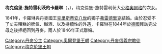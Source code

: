 {{Multiple issues|
{{Expand language|1=en|time=2020-10-17T12:20:01+00:00}}
{{Unreferenced|time=2020-10-17T12:20:01+00:00}}
}}
{{Infobox noble
| name        = 梅克倫堡-施特雷利茨的卡羅琳
| image       = Caroline of Mecklenburg-Strelitz.jpg
| birth_date  = {{Birth date|1821|1|10|df=y}}
| birth_place = [[新施特雷利茨|新施特雷利茨]]
| death_date  = {{Death date and age|1876|6|1|1821|1|10|df=y}}
| death_place = 新施特雷利茨
| noble family= [[梅克倫堡王朝|梅克倫堡王朝]]
| father      = [[格奧爾格_(梅克倫堡-施特雷利茨)|梅克倫堡-施特雷利茨大公格奧爾格]]
| mother      = [[黑森-卡塞爾的瑪麗_(1796-1880)|黑森-卡塞爾的瑪麗]]
| religion    = [[信義宗|信義宗]]
}}

'''梅克倫堡-施特雷利茨的卡羅琳'''（{{lang-de|Caroline von Mecklenburg-Strelitz}}，{{bd|1821年|1月10日|1876年|6月1日}}），梅克倫堡-施特雷利茨大公[[格奧爾格_(梅克倫堡-施特雷利茨)|格奧爾格]]的次女。

1841年，卡羅琳與丹麥國王[[克里斯蒂安八世|克里斯蒂安八世]]的獨子[[弗雷德里克七世|弗雷德里克]]結婚。由於忍受不了丈夫糟糕的脾氣、酗酒、以及持續性的外遇，卡羅琳在1844年於[[德意志邦聯|德國]]拜訪完父母之後拒絕回到丹麥。兩人於1846年正式離婚。

[[Category:丹麥公主|Category:丹麥公主]]
[[Category:奧爾登堡王朝|Category:奧爾登堡王朝]]
[[Category:丹麥信義宗教徒|Category:丹麥信義宗教徒]]
[[Category:梅克伦堡王朝|Category:梅克伦堡王朝]]